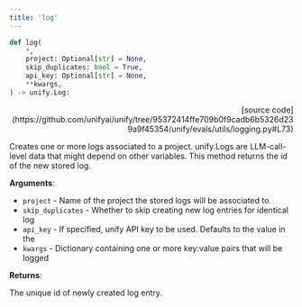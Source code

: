 ```yaml
---
title: 'log'
---
```


```python
def log(
    *,
    project: Optional[str] = None,
    skip_duplicates: bool = True,
    api_key: Optional[str] = None,
    **kwargs,
) -> unify.Log:
```

<p align="right">[source code](https://github.com/unifyai/unify/tree/95372414ffe709b0f9cadb6b5326d239a9f45354/unify/evals/utils/logging.py#L73)</p>

Creates one or more logs associated to a project. unify.Logs are LLM-call-level data
that might depend on other variables. This method returns the id of the new
stored log.

**Arguments**:

- `project` - Name of the project the stored logs will be associated to.
- `skip_duplicates` - Whether to skip creating new log entries for identical log
- `api_key` - If specified, unify API key to be used. Defaults to the value in the
- `kwargs` - Dictionary containing one or more key:value pairs that will be logged



**Returns**:

The unique id of newly created log entry.